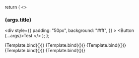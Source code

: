 
<Meta
  title="Design-system/widgets/TestComponent/Secondary button test"
  component={TestComponent}
/>

  return (
    <>
      <h3>{args.title}</h3>
      <div
        style={{
          padding: "50px",
          background: "#fff",
        }}
      >
        <TestComponent colorScheme={colorScheme}>
          <Button {...args}>Test</Button>
        </TestComponent>
      </div>
    </>
  );
};

<Canvas>
  <Story
    name="secondary"
    args={{
      title: "Secondary",
      variant: "secondary",
    }}
  >
    {Template.bind({})}
  </Story>
  <Story
    name="secondary hover"
    args={{
      title: "Secondary hover",
      variant: "secondary",
      isHover: true,
    }}
  >
    {Template.bind({})}
  </Story>
  <Story
    name="secondary active"
    args={{
      title: "Secondary active",
      variant: "secondary",
      isActive: true,
    }}
  >
    {Template.bind({})}
  </Story>
  <Story
    name="secondary focus"
    args={{
      title: "Secondary active",
      variant: "secondary",
      isFocused: true,
    }}
  >
    {Template.bind({})}
  </Story>
  <Story
    name="secondary disabled"
    args={{
      title: "Secondary disabled",
      variant: "secondary",
      isDisabled: true,
    }}
  >
    {Template.bind({})}
  </Story>
</Canvas>
